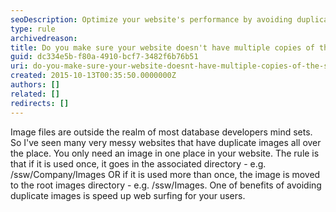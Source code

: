 ```yaml
---
seoDescription: Optimize your website's performance by avoiding duplicate images and storing them in a single, easily accessible location.
type: rule
archivedreason:
title: Do you make sure your website doesn't have multiple copies of the same image?
guid: dc334e5b-f80a-4910-bcf7-3482f6b76b51
uri: do-you-make-sure-your-website-doesnt-have-multiple-copies-of-the-same-image
created: 2015-10-13T00:35:50.0000000Z
authors: []
related: []
redirects: []
---
```


Image files are outside the realm of most database developers mind sets. So I've seen many very messy websites that have duplicate images all over the place. You only need an image in one place in your website. The rule is that if it is used once, it goes in the associated directory - e.g. /ssw/Company/Images OR if it is used more than once, the image is moved to the root images directory - e.g. /ssw/Images. One of benefits of avoiding duplicate images is speed up web surfing for your users.
